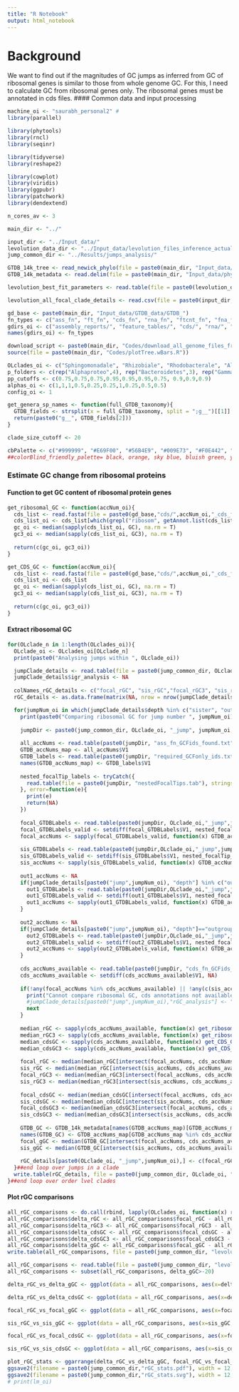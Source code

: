 ```yaml
---
title: "R Notebook"
output: html_notebook
---
```


# Background
We want to find out if the magnitudes of GC jumps as inferred from GC of ribosomal genes is similar to those from whole genome GC. For this, I need to calculate GC from ribosomal genes only. The ribosomal genes must be annotated in cds files.
#### Common data and input processing
```r
machine_oi <- "saurabh_personal2" #
library(parallel)

library(phytools)
library(rncl)
library(seqinr)

library(tidyverse)
library(reshape2)

library(cowplot)
library(viridis)
library(ggpubr)
library(patchwork)
library(dendextend)

n_cores_av <- 3

main_dir <- "../"

input_dir <- "../Input_data/"
levolution_data_dir <- "../Input_data/levolution_files_inference_actual_data/"
jump_common_dir <- "../Results/jumps_analysis/"

GTDB_14k_tree <- read_newick_phylo(file = paste0(main_dir, "Input_data/phylogenies/GTDB_bac120_r80_pruned0.01.newick"))
GTDB_14k_metadata <- read.delim(file = paste0(main_dir, "Input_data/phylogenies/GTDB_bac_metadata_r80_pruned0.01.tsv"), header = T, row.names = 1, stringsAsFactors = F)

levolution_best_fit_parameters <- read.table(file = paste0(levolution_data_dir, "levolution_best_fit_parameters_summary.txt"), row.names = 1, header = T, stringsAsFactors = F)

levolution_all_focal_clade_details <- read.csv(file = paste0(input_dir, "AS1.csv"), header = T, stringsAsFactors = F)

gd_base <- paste0(main_dir, "Input_data/GTDB_data/GTDB_")
fn_types <- c("ass_fn", "ft_fn", "cds_fn", "rna_fn", "ftcnt_fn", "fna_fn", "gb_fn", "prot_fn")
gdirs_oi <- c("assembly_reports/", "feature_tables/", "cds/", "rna/", "feature_counts/", "genomes/", "gb/", "proteins/")
names(gdirs_oi) <- fn_types

download_script <- paste0(main_dir, "Codes/download_all_genome_files_from_GCFonly.py")
source(file = paste0(main_dir, "Codes/plotTree.wBars.R"))

OLclades_oi <- c("Sphingomonadale", "Rhizobiale", "Rhodobacterale", "Alpha1", "Bacteroidale", "Cytophagale", "Flavobacteriale","Pseudomonadale", "Enterobacterales", "Betaproteo")
p_folders <- c(rep("Alphaproteo",4), rep("Bacteroidetes",3), rep("Gammaproteo", 3))
pp_cutoffs <- c(0.75,0.75,0.75,0.95,0.95,0.95,0.75, 0.9,0.9,0.9)
alphas_oi <- c(1,1,1,0.5,0.25,0.25,1,0.25,0.5,0.5)
config_oi <- 1

get_genera_sp_names <- function(full_GTDB_taxonomy){
  GTDB_fields <- strsplit(x = full_GTDB_taxonomy, split = ";g__")[[1]]
  return(paste0("g__", GTDB_fields[2]))
}

clade_size_cutoff <- 20

cbPalette <- c("#999999", "#E69F00", "#56B4E9", "#009E73", "#F0E442", "#0072B2", "#D55E00", "#CC79A7")
##colorBlind_friendly_palette= black, orange, sky blue, bluish green, yellow, blue, vermillion, reddish purple
```
### Estimate GC change from ribosomal proteins
#### Function to get GC content of ribosomal protein genes
```r
get_ribosomal_GC <- function(accNum_oi){
  cds_list <- read.fasta(file = paste0(gd_base,"cds/",accNum_oi,"_cds_from_genomic.fna"), seqtype = "DNA", set.attributes = T, strip.desc = T)
  cds_list_oi <- cds_list[which(grepl("ribosom", getAnnot.list(cds_list)))]
  gc_oi <- median(sapply(cds_list_oi, GC), na.rm = T)
  gc3_oi <- median(sapply(cds_list_oi, GC3), na.rm = T)
  
  return(c(gc_oi, gc3_oi))
}

get_CDS_GC <- function(accNum_oi){
  cds_list <- read.fasta(file = paste0(gd_base,"cds/",accNum_oi,"_cds_from_genomic.fna"), seqtype = "DNA", set.attributes = T, strip.desc = T)
  cds_list_oi <- cds_list
  gc_oi <- median(sapply(cds_list_oi, GC), na.rm = T)
  gc3_oi <- median(sapply(cds_list_oi, GC3), na.rm = T)
  
  return(c(gc_oi, gc3_oi))
}
```

#### Extract ribosomal GC
```r
for(OLclade_n in 1:length(OLclades_oi)){
  OLclade_oi <- OLclades_oi[OLclade_n]
  print(paste0("Analysing jumps within ", OLclade_oi))

  jumpClade_details <- read.table(file = paste0(jump_common_dir, OLclade_oi, "_jumpSummaries4.tab"), stringsAsFactors = F)
  jumpClade_details$igr_analysis <- NA
  
  colNames_rGC_details <- c("focal_rGC", "sis_rGC","focal_rGC3", "sis_rGC3", "focal_cdsGC", "sis_cdsGC","focal_cdsGC3", "sis_cdsGC3", "focal_gGC", "sis_gGC")
  rGC_details <- as.data.frame(matrix(NA, nrow = nrow(jumpClade_details), ncol = length(colNames_rGC_details), dimnames = list(paste0(OLclade_oi,"_jump",1:nrow(jumpClade_details)), colNames_rGC_details)))

  for(jumpNum_oi in which(jumpClade_details$depth %in% c("sister", "outgroup1", "outgroup2") & jumpClade_details$genomes_downloaded==T)){#only for those jumps which are analyzable
    print(paste0("Comparing ribosomal GC for jump number ", jumpNum_oi))
    
    jumpDir <- paste0(jump_common_dir, OLclade_oi, "_jump", jumpNum_oi, "/")
    
    all_accNums <- read.table(paste0(jumpDir, "ass_fn_GCFids_found.txt"), stringsAsFactors = F)
    GTDB_accNums_map <- all_accNums$V1
    GTDB_labels <- read.table(paste0(jumpDir, "required_GCFonly_ids.txt"), stringsAsFactors = F)
    names(GTDB_accNums_map) <- GTDB_labels$V1
    
    nested_focalTip_labels <- tryCatch({
      read.table(file = paste0(jumpDir, "nestedFocalTips.tab"), stringsAsFactors = F)$V1
    }, error=function(e){
      print(e)
      return(NA)
    })
    
    focal_GTDBLabels <- read.table(paste0(jumpDir, OLclade_oi,"_jump",jumpNum_oi,"_focalGTDBLabels.tab"), stringsAsFactors = F, header = F)
    focal_GTDBLabels_valid <- setdiff(focal_GTDBLabels$V1, nested_focalTip_labels)
    focal_accNums <- sapply(focal_GTDBLabels_valid, function(x) GTDB_accNums_map[x], simplify = T, USE.NAMES = F)
    
    sis_GTDBLabels <- read.table(paste0(jumpDir,OLclade_oi,"_jump",jumpNum_oi,"_sisGTDBLabels.tab"), stringsAsFactors = F, header = F)
    sis_GTDBLabels_valid <- setdiff(sis_GTDBLabels$V1, nested_focalTip_labels)
    sis_accNums <- sapply(sis_GTDBLabels_valid, function(x) GTDB_accNums_map[x], simplify = T, USE.NAMES = F)
    
    out1_accNums <- NA
    if(jumpClade_details[paste0("jump",jumpNum_oi), "depth"] %in% c("outgroup1", "outgroup2")){
      out1_GTDBLabels <- read.table(paste0(jumpDir,OLclade_oi,"_jump",jumpNum_oi,"_out1GTDBLabels.tab"), stringsAsFactors = F, header = F)
      out1_GTDBLabels_valid <- setdiff(out1_GTDBLabels$V1, nested_focalTip_labels)
      out1_accNums <- sapply(out1_GTDBLabels_valid, function(x) GTDB_accNums_map[x], simplify = T, USE.NAMES = F)
    }
    
    out2_accNums <- NA
    if(jumpClade_details[paste0("jump",jumpNum_oi), "depth"]=="outgroup2"){
      out2_GTDBLabels <- read.table(paste0(jumpDir,OLclade_oi,"_jump",jumpNum_oi,"_out2GTDBLabels.tab"), stringsAsFactors = F, header = F)
      out2_GTDBLabels_valid <- setdiff(out2_GTDBLabels$V1, nested_focalTip_labels)
      out2_accNums <- sapply(out2_GTDBLabels_valid, function(x) GTDB_accNums_map[x], simplify = T, USE.NAMES = F)
    }
    
    cds_accNums_available <- read.table(paste0(jumpDir, "cds_fn_GCFids_found.txt"), stringsAsFactors = F)
    cds_accNums_available <- setdiff(cds_accNums_available$V1, NA)
    
    if(!any(focal_accNums %in% cds_accNums_available) || !any(c(sis_accNums) %in% cds_accNums_available)){ #, out1_accNums
      print("Cannot compare ribosomal GC, cds annotations not available")
      #jumpClade_details[paste0("jump",jumpNum_oi),"rGC_analysis"] <- "feat_tables_unav"
      next
    }
    
    median_rGC <- sapply(cds_accNums_available, function(x) get_ribosomal_GC(x)[1])
    median_rGC3 <- sapply(cds_accNums_available, function(x) get_ribosomal_GC(x)[2])
    median_cdsGC <- sapply(cds_accNums_available, function(x) get_CDS_GC(x)[1])
    median_cdsGC3 <- sapply(cds_accNums_available, function(x) get_CDS_GC(x)[2])
    
    focal_rGC <- median(median_rGC[intersect(focal_accNums, cds_accNums_available)], na.rm = T)*100
    sis_rGC <- median(median_rGC[intersect(sis_accNums, cds_accNums_available)], na.rm = T)*100
    focal_rGC3 <- median(median_rGC3[intersect(focal_accNums, cds_accNums_available)], na.rm = T)*100
    sis_rGC3 <- median(median_rGC3[intersect(sis_accNums, cds_accNums_available)], na.rm = T)*100
    
    focal_cdsGC <- median(median_cdsGC[intersect(focal_accNums, cds_accNums_available)], na.rm = T)*100
    sis_cdsGC <- median(median_cdsGC[intersect(sis_accNums, cds_accNums_available)], na.rm = T)*100
    focal_cdsGC3 <- median(median_cdsGC3[intersect(focal_accNums, cds_accNums_available)], na.rm = T)*100
    sis_cdsGC3 <- median(median_cdsGC3[intersect(sis_accNums, cds_accNums_available)], na.rm = T)*100
    
    GTDB_GC <- GTDB_14k_metadata[names(GTDB_accNums_map)[GTDB_accNums_map %in% cds_accNums_available],"gc_percentage"]
    names(GTDB_GC) <- GTDB_accNums_map[GTDB_accNums_map %in% cds_accNums_available]
    focal_gGC <- median(GTDB_GC[intersect(focal_accNums, cds_accNums_available)])
    sis_gGC <- median(GTDB_GC[intersect(sis_accNums, cds_accNums_available)])
    
    rGC_details[paste0(OLclade_oi, "_jump",jumpNum_oi),] <- c(focal_rGC, sis_rGC,focal_rGC3, sis_rGC3, focal_cdsGC, sis_cdsGC,focal_cdsGC3, sis_cdsGC3, focal_gGC, sis_gGC)
  }##end loop over jumps in a clade
  write.table(rGC_details, file = paste0(jump_common_dir, OLclade_oi, "_rGC_details.tab"), quote = F)
}##end loop over order lvel clades
```
#### Plot rGC comparisons
```r
all_rGC_comparisons <- do.call(rbind, lapply(OLclades_oi, function(x) read.table(paste0(jump_common_dir,x,"_rGC_details.tab"), stringsAsFactors = F, header = T, row.names = 1)))
all_rGC_comparisons$delta_rGC <- all_rGC_comparisons$focal_rGC - all_rGC_comparisons$sis_rGC
all_rGC_comparisons$delta_rGC3 <- all_rGC_comparisons$focal_rGC3 - all_rGC_comparisons$sis_rGC3
all_rGC_comparisons$delta_cdsGC <- all_rGC_comparisons$focal_cdsGC - all_rGC_comparisons$sis_cdsGC
all_rGC_comparisons$delta_cdsGC3 <- all_rGC_comparisons$focal_cdsGC3 - all_rGC_comparisons$sis_cdsGC3
all_rGC_comparisons$delta_gGC <- all_rGC_comparisons$focal_gGC - all_rGC_comparisons$sis_gGC
write.table(all_rGC_comparisons, file = paste0(jump_common_dir, "levolution_jumps_rGC_comparison.tab"), quote = F)
```

```r
all_rGC_comparisons <- read.table(file = paste0(jump_common_dir, "levolution_jumps_rGC_comparison.tab"), stringsAsFactors = F)
all_rGC_comparisons <- subset(all_rGC_comparisons, delta_gGC>-20)

delta_rGC_vs_delta_gGC <- ggplot(data = all_rGC_comparisons, aes(x=delta_gGC, y=delta_rGC, color=delta_gGC)) + geom_point() + geom_smooth(method="lm") + theme_cowplot() + scale_color_viridis_c(option = "plasma", limits=c(-20,20), direction = -1, name=expression(Delta~"GC (genome)")) + geom_abline(slope = 1, intercept = 0, linetype="dashed", color="grey") + geom_abline(slope = 0, intercept = 0, linetype="dashed", color="grey") + scale_x_continuous(name=expression(Delta~"GC (genome)")) + scale_y_continuous(name=expression(Delta~"GC (r-proteins)")) + stat_cor(method = "spearman")

delta_rGC_vs_delta_cdsGC <- ggplot(data = all_rGC_comparisons, aes(x=delta_cdsGC, y=delta_rGC, color=delta_gGC)) + geom_point() + geom_smooth(method="lm") + theme_cowplot() + scale_color_viridis_c(option = "plasma", limits=c(-20,20), direction = -1, name=expression(Delta~"GC (genome)")) + geom_abline(slope = 1, intercept = 0, linetype="dashed", color="grey") + scale_x_continuous(name=expression(Delta~"GC (all coding)")) + scale_y_continuous(name=expression(Delta~"GC (r-proteins)")) + stat_cor(method = "spearman")

focal_rGC_vs_focal_gGC <- ggplot(data = all_rGC_comparisons, aes(x=focal_gGC, y=focal_rGC, color=delta_gGC)) + geom_point() + geom_smooth(method="lm") + theme_cowplot() + scale_color_viridis_c(option = "plasma", limits=c(-20,20), direction = -1, name=expression(Delta~"GC (genome)")) + geom_abline(slope = 1, intercept = 0, linetype="dashed", color="grey") + scale_x_continuous(name="focal clade GC (genome)") + scale_y_continuous("focal clade GC (r-proteins)") + stat_cor(method = "spearman")

sis_rGC_vs_sis_gGC <- ggplot(data = all_rGC_comparisons, aes(x=sis_gGC, y=sis_rGC, color=delta_gGC)) + geom_point() + geom_smooth(method="lm") + theme_cowplot() + scale_color_viridis_c(option = "plasma", limits=c(-20,20), direction = -1) + geom_abline(slope = 1, intercept = 0, linetype="dashed", color="grey") + scale_x_continuous(name="sister clade GC (genome)") + scale_y_continuous("sister clade GC (r-proteins)") + stat_cor(method = "spearman")

focal_rGC_vs_focal_cdsGC <- ggplot(data = all_rGC_comparisons, aes(x=focal_cdsGC, y=focal_rGC, color=delta_gGC)) + geom_point() + geom_smooth(method="lm") + theme_cowplot() + scale_color_viridis_c(option = "plasma", limits=c(-20,20), direction = -1) + geom_abline(slope = 1, intercept = 0, linetype="dashed", color="grey") + scale_x_continuous(name="focal clade GC (all coding)") + scale_y_continuous("focal clade GC (r-proteins)") + stat_cor(method = "spearman")

sis_rGC_vs_sis_cdsGC <- ggplot(data = all_rGC_comparisons, aes(x=sis_cdsGC, y=sis_rGC, color=delta_gGC)) + geom_point() + geom_smooth(method="lm") + theme_cowplot() + scale_color_viridis_c(option = "plasma", limits=c(-20,20), direction = -1) + geom_abline(slope = 1, intercept = 0, linetype="dashed", color="grey") + scale_x_continuous(name="sister clade GC (all coding)") + scale_y_continuous("sister clade GC (r-proteins)") + stat_cor(method = "spearman")

plot_rGC_stats <- ggarrange(delta_rGC_vs_delta_gGC, focal_rGC_vs_focal_gGC, sis_rGC_vs_sis_gGC, nrow = 1, ncol = 3, common.legend = T, labels = "AUTO", legend="top")
ggsave2(filename = paste0(jump_common_dir,"rGC_stats.pdf"), width = 12, height = 4)
ggsave2(filename = paste0(jump_common_dir,"rGC_stats.svg"), width = 12, height = 4)
# print(lm_oi)
```

